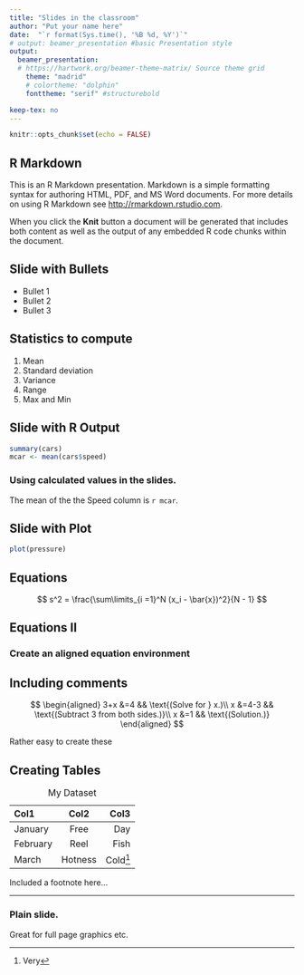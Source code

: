 ---
title: "Slides in the classroom"
author: "Put your name here"
date:  "`r format(Sys.time(), '%B %d, %Y')`"
# output: beamer_presentation #basic Presentation style
output:
  beamer_presentation:
  # https://hartwork.org/beamer-theme-matrix/ Source theme grid
    theme: "madrid"
    # colortheme: "dolphin"
    fonttheme: "serif" #structurebold

keep-tex: no
---
  
```{r setup, include=FALSE}
knitr::opts_chunk$set(echo = FALSE)
```

## R Markdown

This is an R Markdown presentation. Markdown is a simple formatting syntax for authoring HTML, PDF, and MS Word documents. For more details on using R Markdown see <http://rmarkdown.rstudio.com>.

When you click the **Knit** button a document will be generated that includes both content as well as the output of any embedded R code chunks within the document.

## Slide with Bullets

- Bullet 1
- Bullet 2
- Bullet 3


## Statistics to compute

1. Mean
1. Standard deviation
1. Variance
1. Range
1. Max and Min

## Slide with R Output

```{r cars, echo = TRUE}
summary(cars)
mcar <- mean(cars$speed)
```

### Using calculated values in the slides.

The mean of the the Speed column is `r mcar`.

## Slide with Plot

```{r pressure}
plot(pressure)
```

## Equations

$$
s^2 = \frac{\sum\limits_{i =1}^N (x_i - \bar{x})^2}{N - 1}
$$

## Equations II

### Create an aligned equation environment
\begin{align}
s^2 & = \frac{\sum\limits_{i =1}^N (x_i - \bar{x})^2}{N - 1}\\
s^2 & = \frac{\sum\limits_{i =1}^N (x_i - \bar{x})^2}{N - 1}\\
s^2 & = \frac{\sum\limits_{i =1}^N (x_i - \bar{x})^2}{N - 1}
\end{align}

## Including comments

$$
\begin{aligned}
    3+x &=4 && \text{(Solve for } x.)\\
    x &=4-3 && \text{(Subtract 3 from both sides.)}\\
    x &=1   && \text{(Solution.)}
\end{aligned}
$$

\structure{Answers}
Rather easy to create these


## Creating Tables

Col1       Col2              Col3
------    ----------    ---------
January    Free          Day
February   Reel          Fish
March      Hotness       Cold^[Very]
------    ----------    ---------

Table: My Dataset

Included a footnote here...

---- 
<!--Creates a plain slide quickly. -->
### Plain slide. 

Great for full page graphics etc.
